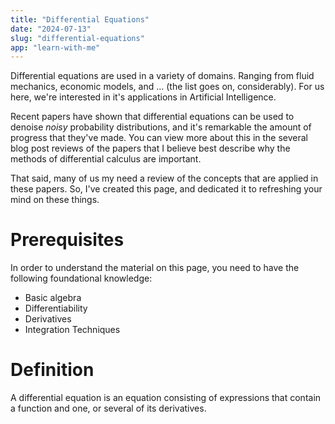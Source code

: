 ```yaml
---
title: "Differential Equations"
date: "2024-07-13"
slug: "differential-equations"
app: "learn-with-me"
---
```


Differential equations are used in a variety of domains. Ranging from fluid mechanics, economic models,
and ... (the list goes on, considerably). For us here, we're interested in it's applications in Artificial
Intelligence. 

Recent papers have shown that differential equations can be used to denoise *noisy* probability distributions,
and it's remarkable the amount of progress that they've made. You can view more about this in the several blog
post reviews of the papers that I believe best describe why the methods of differential calculus are important.

That said, many of us my need a review of the concepts that are applied in these papers. So, I've created this 
page, and dedicated it to refreshing your mind on these things.

# Prerequisites

In order to understand the material on this page, you need to have the following foundational knowledge:
- Basic algebra
- Differentiability
- Derivatives
- Integration Techniques

# Definition

A differential equation is an equation consisting of expressions that contain a function and one, or several
of its derivatives.
